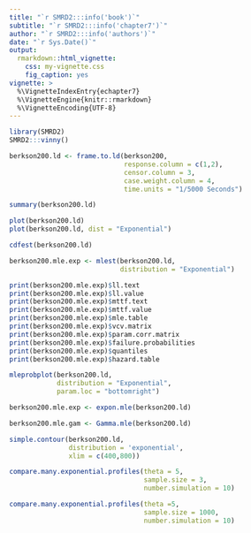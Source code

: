 ```yaml
---
title: "`r SMRD2:::info('book')`"
subtitle: "`r SMRD2:::info('chapter7')`"
author: "`r SMRD2:::info('authors')`"
date: "`r Sys.Date()`"
output: 
  rmarkdown::html_vignette:
    css: my-vignette.css
    fig_caption: yes
vignette: >
  %\VignetteIndexEntry{echapter7}
  %\VignetteEngine{knitr::rmarkdown}
  %\VignetteEncoding{UTF-8}
---
```


```r
library(SMRD2)
SMRD2:::vinny()
```

```r
berkson200.ld <- frame.to.ld(berkson200,
                             response.column = c(1,2),
                             censor.column = 3,
                             case.weight.column = 4,
                             time.units = "1/5000 Seconds")

summary(berkson200.ld)

plot(berkson200.ld)
plot(berkson200.ld, dist = "Exponential")
```


```r
cdfest(berkson200.ld)
```


```r
berkson200.mle.exp <- mlest(berkson200.ld, 
                            distribution = "Exponential")

print(berkson200.mle.exp)$ll.text
print(berkson200.mle.exp)$ll.value
print(berkson200.mle.exp)$mttf.text
print(berkson200.mle.exp)$mttf.value
print(berkson200.mle.exp)$mle.table
print(berkson200.mle.exp)$vcv.matrix
print(berkson200.mle.exp)$param.corr.matrix
print(berkson200.mle.exp)$failure.probabilities
print(berkson200.mle.exp)$quantiles
print(berkson200.mle.exp)$hazard.table
```

```r
mleprobplot(berkson200.ld, 
            distribution = "Exponential", 
            param.loc = "bottomright") 
```

```r
berkson200.mle.exp <- expon.mle(berkson200.ld)

berkson200.mle.gam <- Gamma.mle(berkson200.ld)
```

```r
simple.contour(berkson200.ld, 
               distribution = 'exponential', 
               xlim = c(400,800))
```

```r
compare.many.exponential.profiles(theta = 5,
                                  sample.size = 3,
                                  number.simulation = 10)

compare.many.exponential.profiles(theta =5,
                                  sample.size = 1000,
                                  number.simulation = 10)
```